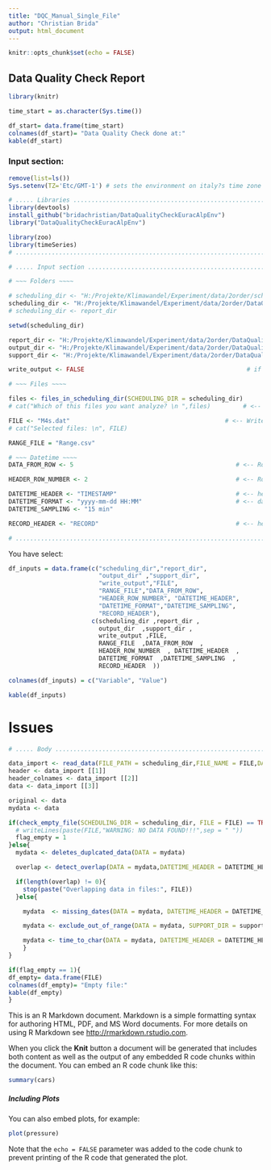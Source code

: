 ```yaml
---
title: "DQC_Manual_Single_File"
author: "Christian Brida"
output: html_document
---
```


```r
knitr::opts_chunk$set(echo = FALSE)
```

## Data Quality Check Report

```r
library(knitr)

time_start = as.character(Sys.time())

df_start= data.frame(time_start)
colnames(df_start)= "Data Quality Check done at:"
kable(df_start)

```

### Input section: 

```r
remove(list=ls())
Sys.setenv(TZ='Etc/GMT-1') # sets the environment on italy?s time zone

# ..... Libraries .....................................................................................................................................
library(devtools)
install_github("bridachristian/DataQualityCheckEuracAlpEnv")
library("DataQualityCheckEuracAlpEnv")

library(zoo)
library(timeSeries)
# .....................................................................................................................................................

# ..... Input section .................................................................................................................................

# ~~~ Folders ~~~~

# scheduling_dir <- "H:/Projekte/Klimawandel/Experiment/data/2order/scheduling/"                              # <-- schelduling directory: for files to be processed
scheduling_dir <- "H:/Projekte/Klimawandel/Experiment/data/2order/DataQualityCheckEuracAlpEnv//Data/Input/"                   # <-- schelduling directory: for files to be processed
# scheduling_dir <- report_dir                                                                                # <-- schelduling directory: for files that the script found whith overlap and you fixed manually

setwd(scheduling_dir)

report_dir <- "H:/Projekte/Klimawandel/Experiment/data/2order/DataQualityCheckEuracAlpEnv/Report/"                    # <-- report directory: where to put reports and files whith overlaps
output_dir <- "H:/Projekte/Klimawandel/Experiment/data/2order/DataQualityCheckEuracAlpEnv/Data/Output/"               # <-- output directory: where processed files go
support_dir <- "H:/Projekte/Klimawandel/Experiment/data/2order/DataQualityCheckEuracAlpEnv/Data/Support_files/"       # <-- support directory: where to read support files

write_output <- FALSE                                             # if write_output == TRUE => write csv is admitted, if == FALSE not!

# ~~~ Files ~~~~

files <- files_in_scheduling_dir(SCHEDULING_DIR = scheduling_dir)
# cat("Which of this files you want analyze? \n ",files)         # <-- Here we show files available for data quality check

FILE <- "M4s.dat"                                           # <-- Write here the file or the list of file  that you want to analyze!
# cat("Selected files: \n", FILE)

RANGE_FILE = "Range.csv"

# ~~~ Datetime ~~~~
DATA_FROM_ROW <- 5                                             # <-- Row number of first data

HEADER_ROW_NUMBER <- 2                                         # <-- Row number of header

DATETIME_HEADER <- "TIMESTAMP"                                 # <-- header corresponding to TIMESTAMP
DATETIME_FORMAT <- "yyyy-mm-dd HH:MM"                          # <-- datetime format. Use only: y -> year, m -> month, d -> day, H -> hour, M -> minute
DATETIME_SAMPLING <- "15 min"

RECORD_HEADER <- "RECORD"                                      # <-- header corresponding to RECORD

# .....................................................................................................................................................

```

You have select: 
```r
df_inputs = data.frame(c("scheduling_dir","report_dir",
                         "output_dir" ,"support_dir",
                         "write_output","FILE",
                         "RANGE_FILE","DATA_FROM_ROW",
                         "HEADER_ROW_NUMBER", "DATETIME_HEADER", 
                         "DATETIME_FORMAT","DATETIME_SAMPLING",
                         "RECORD_HEADER"),
                       c(scheduling_dir ,report_dir ,
                         output_dir  ,support_dir ,
                         write_output ,FILE,
                         RANGE_FILE  ,DATA_FROM_ROW  ,
                         HEADER_ROW_NUMBER  , DATETIME_HEADER  , 
                         DATETIME_FORMAT  ,DATETIME_SAMPLING  ,
                         RECORD_HEADER  ))

colnames(df_inputs) = c("Variable", "Value")

kable(df_inputs)
```
# Issues

```r
# ..... Body ..........................................................................................................................................

data_import <- read_data(FILE_PATH = scheduling_dir,FILE_NAME = FILE,DATETIME_HEADER = DATETIME_HEADER, DATETIME_FORMAT = DATETIME_FORMAT)
header <- data_import [[1]]
header_colnames <- data_import [[2]]
data <- data_import [[3]]

original <- data
mydata <- data

if(check_empty_file(SCHEDULING_DIR = scheduling_dir, FILE = FILE) == TRUE){
  # writeLines(paste(FILE,"WARNING: NO DATA FOUND!!!",sep = " "))
  flag_empty = 1
}else{
  mydata <- deletes_duplcated_data(DATA = mydata)                                                                                                         # <- Deletes identical rows if found

  overlap <- detect_overlap(DATA = mydata,DATETIME_HEADER = DATETIME_HEADER, RECORD_HEADER = RECORD_HEADER)                                               # <- Detect overlap

  if(length(overlap) != 0){
    stop(paste("Overlapping data in files:", FILE))
  }else{

    mydata  <- missing_dates(DATA = mydata, DATETIME_HEADER = DATETIME_HEADER, RECORD_HEADER = RECORD_HEADER,DATETIME_SAMPLING = DATETIME_SAMPLING)       # <- fill missing dates with NA

    mydata <- exclude_out_of_range(DATA = mydata, SUPPORT_DIR = support_dir, RANGE_FILE = RANGE_FILE)                     # <- Substitute with NA data out of phisical range

    mydata <- time_to_char(DATA = mydata, DATETIME_HEADER = DATETIME_HEADER, DATETIME_FORMAT = DATETIME_FORMAT)
    }
}


```
```r
if(flag_empty == 1){
df_empty= data.frame(FILE)
colnames(df_empty)= "Empty file:"
kable(df_empty)
}
```




This is an R Markdown document. Markdown is a simple formatting syntax for authoring HTML, PDF, and MS Word documents. For more details on using R Markdown see <http://rmarkdown.rstudio.com>.

When you click the **Knit** button a document will be generated that includes both content as well as the output of any embedded R code chunks within the document. You can embed an R code chunk like this:

```r
summary(cars)
```

##### Including Plots

You can also embed plots, for example:

```r
plot(pressure)
```

Note that the `echo = FALSE` parameter was added to the code chunk to prevent printing of the R code that generated the plot.
